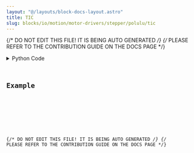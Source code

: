 ```yaml
---
layout: "@/layouts/block-docs-layout.astro"
title: TIC
slug: blocks/io/motion/motor-drivers/stepper/polulu/tic
---
```


{/* DO NOT EDIT THIS FILE! IT IS BEING AUTO GENERATED */}
{/* PLEASE REFER TO THE CONTRIBUTION GUIDE ON THE DOCS PAGE */}


<PythonDocsDisplay docstring={docstring} />
<details>
<summary>Python Code</summary>



<Code code={pythonCode} lang="py" wrap theme="dracula" />

[Find this Flojoy Block on GitHub](https://github.com/flojoy-ai/blocks/blob/main/blocks/IO/MOTION/MOTOR_DRIVERS/STEPPER/POLULU/TIC/TIC.py)

</details>

## Example


<GetHelpWidget />


<AppDisplay app={app} blockName="TIC" client:visible />


<Example />

{/* DO NOT EDIT THIS FILE! IT IS BEING AUTO GENERATED */}
{/* PLEASE REFER TO THE CONTRIBUTION GUIDE ON THE DOCS PAGE */}
